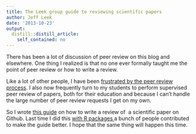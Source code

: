 ```yaml
---
title: The Leek group guide to reviewing scientific papers
author: Jeff Leek
date: '2013-10-23'
output:
  distill::distill_article:
    self_contained: no
---
```


There has been a lot of discussion of peer review on this blog and elsewhere. One thing I realized is that no one ever formally taught me the point of peer review or how to write a review.

Like a lot of other people, I have been [frustrated by the peer review process](http://simplystatistics.org/2012/07/11/my-worst-recent-experience-with-peer-review/). I also now frequently turn to my students to perform supervised peer review of papers, both for their education and because I can't handle the large number of peer review requests I get on my own.

So I wrote [this guide](https://github.com/jtleek/reviews) on how to write a review of  a scientific paper on Github. Last time I did this [with R packages ](http://simplystatistics.org/2013/10/07/the-leek-group-policy-for-developing-sustainable-r-packages/)a bunch of people contributed to make the guide better. I hope that the same thing will happen this time.
